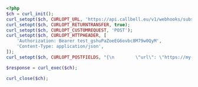 ```php
<?php
$ch = curl_init();
curl_setopt($ch, CURLOPT_URL, 'https://api.callbell.eu/v1/webhooks/subscribe');
curl_setopt($ch, CURLOPT_RETURNTRANSFER, true);
curl_setopt($ch, CURLOPT_CUSTOMREQUEST, 'POST');
curl_setopt($ch, CURLOPT_HTTPHEADER, [
    'Authorization: Bearer test_gshuPaZoeEG6ovbc8M79w0QyM',
    'Content-Type: application/json',
]);
curl_setopt($ch, CURLOPT_POSTFIELDS, "{\n        \"url\": \"https://my-app.com/my-webhook-endpoint\",\n        \"subscriptions\": [\"message_created\", \"contact_created\"]\n  }");

$response = curl_exec($ch);

curl_close($ch);

```